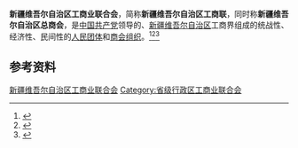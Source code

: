 {{Infobox PRCG
|color     = #828281
|机构名称 = 新疆维吾尔自治区工商业联合会
|机构名称2 = 新疆维吾尔自治区总商会
|对国外称 = 
|加挂牌子 = 
|合署办公 = 
|中共合署办公 = 
|人员名称 = 
|人员链接 = 
|届数     = 
|任期始   = 
|任期终   = 
|职位1    = 
|人员1    = 
|衔级1    = 
|职位2    = 
|职数2    = 
|人员2    = 
|人数2    = 
|上级机构 = [[中华全国工商业联合会|中华全国工商业联合会]]
|中共上级 = [[中国共产党新疆维吾尔自治区委员会|中国共产党新疆维吾尔自治区委员会]]
|中共本级 = 中国共产党新疆维吾尔自治区工商业联合会党组
|本级纪检监察 = 
|机构类型 = [[人民团体|人民团体]]、[[商会组织|商会组织]]
|行政级别 = 正地厅级
|授权法源 = 
|组织法规 = 中国工商业联合会章程
|职能     = 
|职责     = 
|权限     = 
|电话     = 
|官网     = 
|场所1    = 
|地址1    =
|邮址1    =
|邮编1    = 
|电话1    = 
|交通1    =
|官网1    =
|被接替者 =
|时期1    =
|机构1    =
|接替者   =
}}
'''新疆维吾尔自治区工商业联合会'''，简称'''新疆维吾尔自治区工商联'''，同时称'''新疆维吾尔自治区总商会'''，是[[中国共产党|中国共产党]]领导的、[[新疆维吾尔自治区|新疆维吾尔自治区]]工商界组成的统战性、经济性、民间性的[[人民团体|人民团体]]和[[商会组织|商会组织]]。<ref>{{Cite book|title=毛泽东经济思想大辞典|author=顾龙生主编; 乔东光, 张胜彬副主编|publisher=辽宁人民出版社|year=1993|isbn=|location=沈阳|pages=}}</ref><ref>{{Cite book|title=新语词大词典|author=韩明安主编|publisher=黑龙江人民出版社|year=1991|isbn=|location=哈尔滨|pages=}}</ref><ref>{{Cite web|title=工商联统战性、经济性、民间性提法的由来|url=http://www.zytzb.gov.cn/tzgs/299392.jhtml|accessdate=2020-08-23|work=中共中央统一战线工作部|archive-date=2020-10-20|archive-url=https://web.archive.org/web/20201020035959/http://www.zytzb.gov.cn/tzgs/299392.jhtml|dead-url=yes}}</ref>

== 参考资料 ==
{{reflist}}

{{中华人民共和国各省级行政区|工商业联合会}}

[[Category:新疆维吾尔自治区工商业联合会|]]
[[Category:省级行政区工商业联合会|Category:省级行政区工商业联合会]]